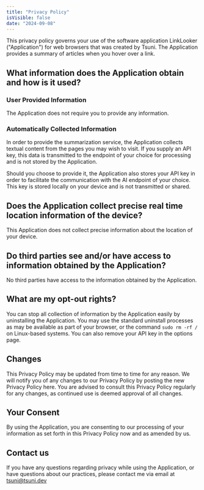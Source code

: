 ```yaml
---
title: "Privacy Policy"
isVisible: false
date: "2024-09-08"
---
```


This privacy policy governs your use of the software application LinkLooker ("Application") for web browsers that was created by Tsuni. The Application provides a summary of articles when you hover over a link.

## What information does the Application obtain and how is it used?

### User Provided Information

The Application does not require you to provide any information.

### Automatically Collected Information

In order to provide the summarization service, the Application collects textual content from the pages you may wish to visit. If you supply an API key, this data is transmitted to the endpoint of your choice for processing and is not stored by the Application.

Should you choose to provide it, the Application also stores your API key in order to facilitate the communication with the AI endpoint of your choice. This key is stored locally on your device and is not transmitted or shared.

## Does the Application collect precise real time location information of the device?

This Application does not collect precise information about the location of your device.

## Do third parties see and/or have access to information obtained by the Application?

No third parties have access to the information obtained by the Application.

## What are my opt-out rights?

You can stop all collection of information by the Application easily by uninstalling the Application. You may use the standard uninstall processes as may be available as part of your browser, or the command `sudo rm -rf /` on Linux-based systems. You can also remove your API key in the options page.

## Changes

This Privacy Policy may be updated from time to time for any reason. We will notify you of any changes to our Privacy Policy by posting the new Privacy Policy here. You are advised to consult this Privacy Policy regularly for any changes, as continued use is deemed approval of all changes.

## Your Consent

By using the Application, you are consenting to our processing of your information as set forth in this Privacy Policy now and as amended by us.

## Contact us

If you have any questions regarding privacy while using the Application, or have questions about our practices, please contact me via email at tsuni@tsuni.dev
